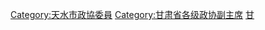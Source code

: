[[Category:天水市政協委員|Category:天水市政協委員]]
[[Category:甘肃省各级政协副主席|Category:甘肃省各级政协副主席]]
[[Category:设区的市政协副主席|甘]]